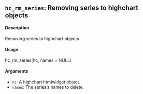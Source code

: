 ## ``hc_rm_series``: Removing series to highchart objects

#### Description 

Removing series to highchart objects

#### Usage
hc_rm_series(hc, names = NULL)

#### Arguments 

* ``hc ``: A highchart htmlwidget object.
* ``names``: The series’s names to delete.
